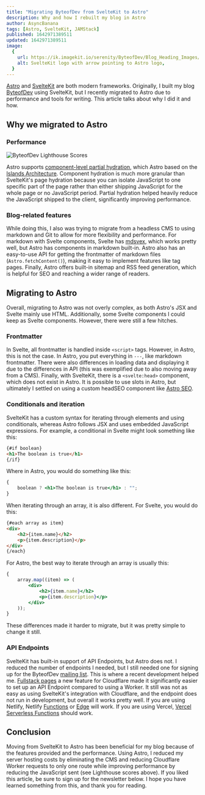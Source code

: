 ```yaml
---
title: "Migrating ByteofDev from SvelteKit to Astro"
description: Why and how I rebuilt my blog in Astro
author: AsyncBanana
tags: [Astro, SvelteKit, JAMStack]
published: 1642971389511
updated: 1642971389511
image:
  {
    url: https://ik.imagekit.io/serenity/ByteofDev/Blog_Heading_Images/SvelteKit_to_Astro,
    alt: SvelteKit logo with arrow pointing to Astro logo,
  }
---
```


[Astro](https://astro.build/) and [SvelteKit](https://kit.svelte.dev/) are both modern frameworks. Originally, I built my blog [ByteofDev](https://byteofdev.com/) using SvelteKit, but I recently migrated to Astro due to performance and tools for writing. This article talks about why I did it and how.

## Why we migrated to Astro

### Performance

![ByteofDev Lighthouse Scores](https://ik.imagekit.io/serenity/ByteofDev/Blog_Content_Images/byteofdev_performance)

Astro supports [component-level partial hydration](https://docs.astro.build/en/core-concepts/component-hydration/), which Astro based on the [Islands Architecture](https://jasonformat.com/islands-architecture/). Component hydration is much more granular than SvelteKit's page hydration because you can isolate JavaScript to one specific part of the page rather than either shipping JavaScript for the whole page or no JavaScript period. Partial hydration helped heavily reduce the JavaScript shipped to the client, significantly improving performance.

### Blog-related features

While doing this, I also was trying to migrate from a headless CMS to using markdown and Git to allow for more flexibility and performance. For markdown with Svelte components, Svelte has [mdsvex](https://mdsvex.com/), which works pretty well, but Astro has components in markdown built-in. Astro also has an easy-to-use API for getting the frontmatter of markdown files (`Astro.fetchContent()`), making it easy to implement features like tag pages. Finally, Astro offers built-in sitemap and RSS feed generation, which is helpful for SEO and reaching a wider range of readers.

## Migrating to Astro

Overall, migrating to Astro was not overly complex, as both Astro's JSX and Svelte mainly use HTML. Additionally, some Svelte components I could keep as Svelte components. However, there were still a few hitches.

### Frontmatter

In Svelte, all frontmatter is handled inside `<script>` tags. However, in Astro, this is not the case. In Astro, you put everything in `---`, like markdown frontmatter. There were also differences in loading data and displaying it due to the differences in API (this was exemplified due to also moving away from a CMS). Finally, with SvelteKit, there is a `<svelte:head>` component, which does not exist in Astro. It is possible to use slots in Astro, but ultimately I settled on using a custom headSEO component like [Astro SEO](https://github.com/jonasmerlin/astro-seo).

### Conditionals and iteration

SvelteKit has a custom syntax for iterating through elements and using conditionals, whereas Astro follows JSX and uses embedded JavaScript expressions. For example, a conditional in Svelte might look something like this:

```html
{#if boolean}
<h1>The boolean is true</h1>
{/if}
```

Where in Astro, you would do something like this:

```jsx
{
	boolean ? <h1>The boolean is true</h1> : "";
}
```

When iterating through an array, it is also different. For Svelte, you would do this:

```html
{#each array as item}
<div>
	<h2>{item.name}</h2>
	<p>{item.description}</p>
</div>
{/each}
```

For Astro, the best way to iterate through an array is usually this:

```jsx
{
	array.map((item) => (
		<div>
			<h2>{item.name}</h2>
			<p>{item.description}</p>
		</div>
	));
}
```

These differences made it harder to migrate, but it was pretty simple to change it still.

### API Endpoints

SvelteKit has built-in support of API Endpoints, but Astro does not. I reduced the number of endpoints I needed, but I still needed one for signing up for the ByteofDev [mailing list](/signup/). This is where a recent development helped me. [Fullstack pages](https://blog.cloudflare.com/cloudflare-pages-goes-full-stack/) a new feature for Cloudflare made it significantly easier to set up an API Endpoint compared to using a Worker. It still was not as easy as using SvelteKit's integration with Cloudflare, and the endpoint does not run in development, but overall it works pretty well. If you are using Netlify, Netlify [Functions](https://www.netlify.com/products/functions/) or [Edge](https://www.netlify.com/products/edge/) will work. If you are using Vercel, [Vercel Serverless Functions](https://vercel.com/docs/concepts/functions/serverless-functions) should work.

## Conclusion

Moving from SvelteKit to Astro has been beneficial for my blog because of the features provided and the performance. Using Astro, I reduced my server hosting costs by eliminating the CMS and reducing Cloudflare Worker requests to only one route while improving performance by reducing the JavaScript sent (see Lighthouse scores above). If you liked this article, be sure to sign up for the newsletter below. I hope you have learned something from this, and thank you for reading.
